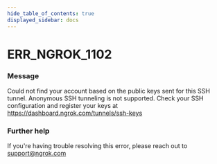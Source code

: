 ```yaml
---
hide_table_of_contents: true
displayed_sidebar: docs
---
```



# ERR_NGROK_1102

### Message

Could not find your account based on the public keys sent for this SSH tunnel. Anonymous SSH tunneling is not supported.
Check your SSH configuration and register your keys at https://dashboard.ngrok.com/tunnels/ssh-keys

### Further help

If you're having trouble resolving this error, please reach out to [support@ngrok.com](mailto:support@ngrok.com?subject=Help%20with%20ERR_NGROK_1102)

<ErrorDetails error="err_ngrok_1102" />
